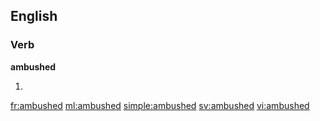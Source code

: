 ==English==

===Verb===
'''ambushed'''

# {{past of|[[ambush]]}}

[[fr:ambushed]]
[[ml:ambushed]]
[[simple:ambushed]]
[[sv:ambushed]]
[[vi:ambushed]]